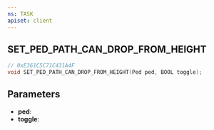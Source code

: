 ```yaml
---
ns: TASK
apiset: client
---
```

## SET_PED_PATH_CAN_DROP_FROM_HEIGHT

```c
// 0xE361C5C71C431A4F
void SET_PED_PATH_CAN_DROP_FROM_HEIGHT(Ped ped, BOOL toggle);
```


## Parameters
* **ped**:
* **toggle**: